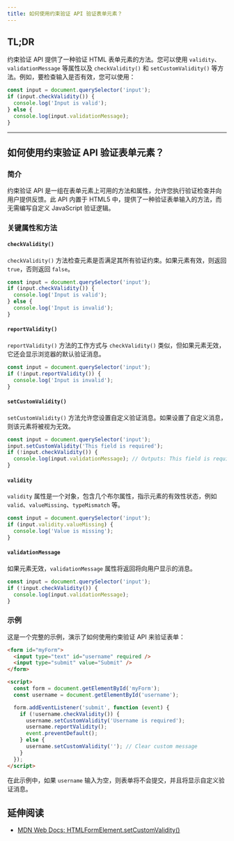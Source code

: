 ```yaml
---
title: 如何使用约束验证 API 验证表单元素？
---
```


## TL;DR

约束验证 API 提供了一种验证 HTML 表单元素的方法。您可以使用 `validity`、`validationMessage` 等属性以及 `checkValidity()` 和 `setCustomValidity()` 等方法。例如，要检查输入是否有效，您可以使用：

```js
const input = document.querySelector('input');
if (input.checkValidity()) {
  console.log('Input is valid');
} else {
  console.log(input.validationMessage);
}
```

***

## 如何使用约束验证 API 验证表单元素？

### 简介

约束验证 API 是一组在表单元素上可用的方法和属性，允许您执行验证检查并向用户提供反馈。此 API 内置于 HTML5 中，提供了一种验证表单输入的方法，而无需编写自定义 JavaScript 验证逻辑。

### 关键属性和方法

#### `checkValidity()`

`checkValidity()` 方法检查元素是否满足其所有验证约束。如果元素有效，则返回 `true`，否则返回 `false`。

```js
const input = document.querySelector('input');
if (input.checkValidity()) {
  console.log('Input is valid');
} else {
  console.log('Input is invalid');
}
```

#### `reportValidity()`

`reportValidity()` 方法的工作方式与 `checkValidity()` 类似，但如果元素无效，它还会显示浏览器的默认验证消息。

```js
const input = document.querySelector('input');
if (!input.reportValidity()) {
  console.log('Input is invalid');
}
```

#### `setCustomValidity()`

`setCustomValidity()` 方法允许您设置自定义验证消息。如果设置了自定义消息，则该元素将被视为无效。

```js
const input = document.querySelector('input');
input.setCustomValidity('This field is required');
if (!input.checkValidity()) {
  console.log(input.validationMessage); // Outputs: This field is required
}
```

#### `validity`

`validity` 属性是一个对象，包含几个布尔属性，指示元素的有效性状态，例如 `valid`、`valueMissing`、`typeMismatch` 等。

```js
const input = document.querySelector('input');
if (input.validity.valueMissing) {
  console.log('Value is missing');
}
```

#### `validationMessage`

如果元素无效，`validationMessage` 属性将返回将向用户显示的消息。

```js
const input = document.querySelector('input');
if (!input.checkValidity()) {
  console.log(input.validationMessage);
}
```

### 示例

这是一个完整的示例，演示了如何使用约束验证 API 来验证表单：

```html
<form id="myForm">
  <input type="text" id="username" required />
  <input type="submit" value="Submit" />
</form>

<script>
  const form = document.getElementById('myForm');
  const username = document.getElementById('username');

  form.addEventListener('submit', function (event) {
    if (!username.checkValidity()) {
      username.setCustomValidity('Username is required');
      username.reportValidity();
      event.preventDefault();
    } else {
      username.setCustomValidity(''); // Clear custom message
    }
  });
</script>
```

在此示例中，如果 `username` 输入为空，则表单将不会提交，并且将显示自定义验证消息。

## 延伸阅读

* [MDN Web Docs: HTMLFormElement.setCustomValidity()](https://developer.mozilla.org/en-US/docs/Web/API/HTMLFormElement/setCustomValidity)

